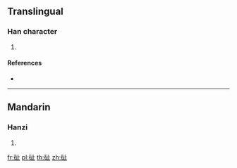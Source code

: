 {{character info/new}}
==Translingual==

===Han character===
{{Han char|rn=112|rad=石|as=04|sn=9|four=|canj=MRYLM}}

# {{defn|Han|sort=石04}}

====References====
* {{Han ref|kx=0828.150|dkj=24061|dj=1242.130|hdz=42420.030|uh=780B|ud=30731}}

----

==Mandarin==

===Hanzi===
{{cmn-hanzi|pin=[[qiè]] ([[qie4]]), [[zhǐ]] ([[zhi3]])|wg=ch'ieh<sup>4</sup>, chih<sup>3</sup>}}

# {{defn|lang=cmn|sort=石04}}

[[fr:砋]]
[[pl:砋]]
[[th:砋]]
[[zh:砋]]